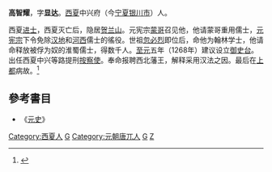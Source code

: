 '''高智耀'''，字'''显达'''。[[西夏|西夏]]中兴府（今[[宁夏|宁夏]][[银川市|银川市]]）人。

西夏[[进士|进士]]，西夏灭亡后，隐居[[贺兰山|贺兰山]]。元宪宗[[蒙哥|蒙哥]]召见他，他请蒙哥重用儒士，[[元宪宗|元宪宗]]下令免除[[汉地|汉地]]和[[河西|河西]]儒士的徭役。世祖[[忽必烈|忽必烈]]即位后，命他为翰林学士，他请命释放被俘为奴的淮蜀儒士，得数千人。[[至元_(忽必烈)|至元]]五年（1268年）建议设立[[御史台|御史台]]。出任西夏中兴等路提刑[[按察使|按察使]]。奉命报聘西北藩王，解释采用汉法之因。最后在[[元上都|上都]]病故。<ref name="中华书局">{{cite book | title=中华书局出品——中国古代北方民族与佛教 | publisher=中华书局 | series=Works | year=2020 | isbn=978-7-101-14214-3 | url=https://books.google.nl/books?id=2bb_DwAAQBAJ&pg=RA1-PT423 | language=zh | access-date=2021-10-19 | page=1-PT423}}</ref>

==參考書目==
* 《[[元史|元史]]》

[[Category:西夏人|Category:西夏人]]
[[Category:元朝政治人物|G]]
[[Category:元朝唐兀人|Category:元朝唐兀人]]
[[Category:银川人|G]]
[[Category:高姓|Z]]